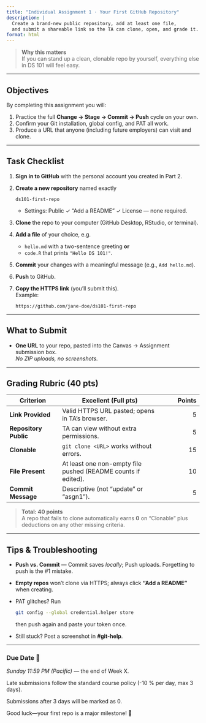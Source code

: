 ```yaml
---
title: "Individual Assignment 1 · Your First GitHub Repository"
description: |
  Create a brand-new public repository, add at least one file,
  and submit a shareable link so the TA can clone, open, and grade it.
format: html
---
```


> **Why this matters**  
> If you can stand up a clean, clonable repo by yourself, everything else in DS 101 will feel easy.

---

## Objectives

By completing this assignment you will:

1. Practice the full **Change → Stage → Commit → Push** cycle on your own.  
2. Confirm your Git installation, global config, and PAT all work.  
3. Produce a URL that anyone (including future employers) can visit and clone.

---

## Task Checklist

1. **Sign in to GitHub** with the personal account you created in Part 2.  
2. **Create a new repository** named exactly  
   ```
   ds101-first-repo
   ```  
   * Settings: Public ✓   “Add a README” ✓   License — none required.  
3. **Clone** the repo to your computer (GitHub Desktop, RStudio, or terminal).  
4. **Add a file** of your choice, e.g.  
   * `hello.md` with a two-sentence greeting **or**  
   * `code.R` that prints `"Hello DS 101!"`.  
5. **Commit** your changes with a meaningful message (e.g., `Add hello.md`).  
6. **Push** to GitHub.  
7. **Copy the HTTPS link** (you’ll submit this).  
   Example:  
   ```
   https://github.com/jane-doe/ds101-first-repo
   ```

---

## What to Submit

* **One URL** to your repo, pasted into the Canvas → Assignment submission box.  
  *No ZIP uploads, no screenshots.*

---

## Grading Rubric (40 pts)

| Criterion | Excellent (Full pts) | Points |
|-----------|---------------------|-------:|
| **Link Provided** | Valid HTTPS URL pasted; opens in TA’s browser. | 5 |
| **Repository Public** | TA can view without extra permissions. | 5 |
| **Clonable** | `git clone <URL>` works without errors. | 15 |
| **File Present** | At least one non-empty file pushed (README counts if edited). | 10 |
| **Commit Message** | Descriptive (not “update” or “asgn1”). | 5 |

> **Total: 40 points**  
> A repo that fails to clone automatically earns **0** on “Clonable” plus deductions on any other missing criteria.

---

## Tips & Troubleshooting

* **Push vs. Commit** — Commit saves *locally*; Push uploads. Forgetting to push is the #1 mistake.
* **Empty repos** won’t clone via HTTPS; always click **“Add a README”** when creating.
* PAT glitches? Run  
  ```bash
  git config --global credential.helper store
  ```  
  then push again and paste your token once.
* Still stuck? Post a screenshot in **#git-help**.

---

### Due Date 📅  

*Sunday 11:59 PM (Pacific)* — the end of Week X.

Late submissions follow the standard course policy (-10 % per day, max 3 days).

Submissions after 3 days will be marked as 0.

Good luck—your first repo is a major milestone! 🚀

